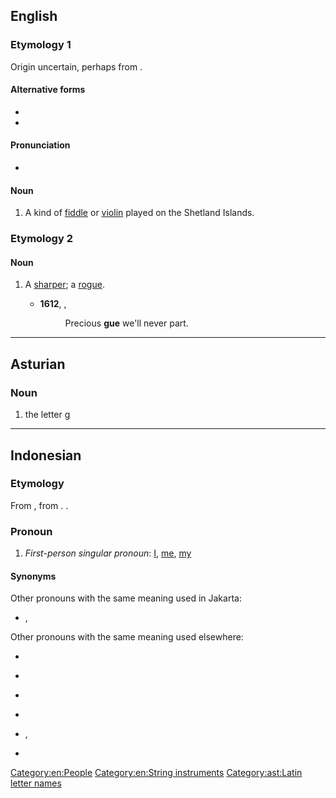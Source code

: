 {{also|Gue|gué|guê|güe|gu'e}}
==English==

===Etymology 1===
Origin uncertain, perhaps from {{etyl|non|en}} {{m|non|gígja}}.

====Alternative forms====
* {{l|en|gju}}
* {{l|en|gu}}

====Pronunciation====
* {{IPA|en|/ɡjuː/}}

====Noun====
{{en-noun}}

# {{lb|en|Shetland}} A kind of [[fiddle]] or [[violin]] played on the Shetland Islands.

===Etymology 2===

====Noun====
{{en-noun}}

# {{lb|en|obsolete}} A [[sharper]]; a [[rogue]].
#* '''1612''', {{w|John Webster}}, ''{{w|The White Devil}}''
#*:Precious '''gue''' we'll never part.

{{Webster 1913}}

[[Category:en:People]]
[[Category:en:String instruments]]

----

==Asturian==

===Noun===
{{ast-noun|f}}

# the letter [[g]]

[[Category:ast:Latin letter names]]

----

==Indonesian==

===Etymology===
From {{bor|id|bew-kot|gue|t=[[I]], [[me]], [[my]]}}, from {{der|id|nan|我|tr=góa|t=[[I]], [[me]], [[my]]}}. {{doublet|id|gua}}.

===Pronoun===
{{head|id|pronoun}}
# {{lb|id|Jakarta|slang}} ''First-person singular pronoun'': [[I]], [[me]], [[my]]

====Synonyms====
Other pronouns with the same meaning used in Jakarta:
* {{l|id|aye}}, {{l|id|ogut}}

Other pronouns with the same meaning used elsewhere:
* {{l|id|aku}} {{q|informal}}
* {{l|id|ku}}
* {{l|id|daku}} {{q|poetic}}
* {{l|id|saya}} {{q|formal}}
* {{l|id|gua}}, {{l|id|gw}} {{q|Java}}
* {{l|id|hamba}}